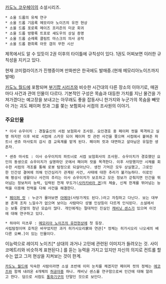 [[카도노 코우헤이]]의 소설시리즈. 

 * 소울 드롭의 유체 연구
 * 소울 드롭 기음록 메모리아 노이즈의 유전 현상
 * 소울 드롭 포로록 메이즈 프리즌의 미궁 회귀
 * 소울 드롭 방황록 트포로 섀도우의 상실 증명
 * 소울 드롭 순례록 클림트 마스크의 의사 공작
 * 소울 드롭 환희록 아웃 갭의 무한 시산

제목에서도 알 수 있듯이 2권 이후의 타이틀에 규칙성이 있다. 1권도 어찌보면 이러한 규칙성을 지키고 있다.

현재 코미컬라이즈가 진행중이며 만화판은 한국에도 발매중.(현재 메모리아노이즈까지 발매)

[[카도노 월드]]에 포함되며 [[부기팝 시리즈]]와 비슷한 시간대의 다른 장소의 이야기로, 매권마다 사건과 관여 인물이 다르다. 기본적인 구성은 목숨과 대등한 가치를 지닌 물건을 가져가겠다는 예고장을 보내고는 아무래도 좋을 잡동사니 한가지와 누군가의 목숨을 빼앗아 가는 괴도 페이퍼 컷과 그를 쫒는 보험회사 서컴의 조사원의 이야기.

=== 주요인물 ===
 * 이사 슈우이치 : 경찰출신의 서컴 보험회사 조사원. 요인경호 중 페이퍼 컷을 목격하고 실명 하지만 이후 바로 서컴에 스카웃 되어 페이퍼 컷 관련 사건을 쫒으며 서컴에서 붙여준 파트너 센쥬 마사토의 감시 겸 교육계를 맡게 된다. 페이퍼 컷과 대면하고 살아남은 유일한 생존자.

 * 센쥬 마사토 : 이사 슈우이치의 파트너로 서컴 보험회사의 조사원. 슈우이치가 경호했던 요인의 동생으로 슈우이치가 실명하던 곳에서 페이퍼 컷을 목격한다. 이후 사망했지만 시체를 회수한 서컴의 개조를 통해 로봇 탐정으로 되살아난다. 생전 기억은 모두 상실했고, 그로인한 인간성 결여에 의해 인간심리가 관계된 사건, 사태에 대한 추리가 불가능하다. 이로인해 평상시 생활이나 사건의 추리는 이사 슈우이치가 보조하고 모든 정보가 갇춰지면 인간을 뛰어넘는 정보처리 능력, 입력된 천재 무도가([[사카키바라 겐]])의 체술, 신체 한계를 뛰어넘는 능력을 이용해 전력을 다해 사건을 해결한다.

 * [[페이퍼 컷]] : 누군가 물어보면 [[아메야]](사탕가게도 된다.)라고 자칭하고 다닌다. 보는 대부분 존재 조차 느낄수가 없으며 보이는 사람마다 성별 인상등이 다르게 인식된다. 소설에서는 보통 은발의 청년 모습이 많다. 개인에게는 절대적인 진실인 [[캐비닛 센스]]가 있으며 이것에 대해 연구하고 있다.

 * 하야미 미츠루 : [[메모리아 노이즈의 유전현상]]에 첫 등장.
 사립탐정이며 호적은 바꾸었지만 과거 히가시오리家와 연관[* 정체는 히가시오리 나오세의 배다른 오빠.]이 있는 인물이다.
이능력으로 레이지 노이즈[* 상대의 과거나 고민에 관련된 이미지가 들려오는 것. 사이코메트리와 비슷하게 표현된다.] 를 듣는 능력을 가지고 있지만 자신의 의지로 컨트롤 할 수는 없고 그저 현상을 지켜보는 것이 한계.

 [[카도노 월드]]에 익숙한 사람이라면 소설 초반에 이미 눈치를 채겠지만 페이퍼 컷의 정체는 [[에코즈]]와 함께 내려온 4개체의 [[허공아]]중 하나. 캐비닛 센스를 연구함으로써 인간에 대해 알려고 한다. 덤으로 서컴도 [[통화기구]]의 단말인 것으로 보인다.

